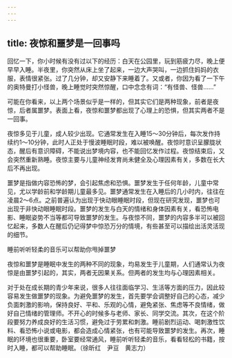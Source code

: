 ```yaml
---
---
---
```

title: 夜惊和噩梦是一回事吗
---




回忆一下，你小时候有没有过以下的经历：白天在公园里，玩到筋疲力尽，晚上便早早入睡。半夜里，你突然从床上坐了起来，一边大声哭叫，一边抓住妈妈的衣服，表情很紧张。过了几分钟，却又安静下来睡着了。又或者，你因为看了一下午的奥特曼打小怪兽，晚上睡觉时突然惊醒，口中念念有词：“有怪兽、怪兽……”



可能在你看来，以上两个场景似乎是一样的，但其实它们是两种现象，前者是夜惊，后者属噩梦。表面上看，夜惊和噩梦都出现了心理上的恐惧，但其实两者不是一回事。

夜惊多见于儿童，成人较少出现。它通常发生在入睡15～30分钟后，每次发作持续约1～10分钟，此时人正处于慢波睡眠时段，难以被唤醒。夜惊时意识呈朦胧状态，醒后有意识障碍，不能说出梦境内容，也不能回忆发作过程。夜惊结束后，又会突然重新熟睡。夜惊主要与儿童神经发育尚未健全及心理因素有关，多数在长大后不再出现。

噩梦是指做内容恐怖的梦，会引起焦虑和恐惧。噩梦发生于任何年龄，儿童中常见，尤以学龄前和学龄期儿童最多见。噩梦通常发生在入睡后的几小时内，往往在凌晨2～6点。之前普遍认为出现于快动眼睡眠时段，但现在研究发现，噩梦也可出现于非快动眼睡眠时段。噩梦的发生与白天的情绪和身体因素有关，看恐怖电影、睡眠姿势不当等都可导致噩梦的发生。与夜惊不同，噩梦的内容多半可以被回忆起来，多数人在醒后仍记得梦中惊恐万分的情境，有些甚至可以描绘出活灵活现的细节。

睡前听听轻柔的音乐可以帮助你甩掉噩梦



夜惊和噩梦是睡眠中发生的两种不同的现象，均易发生于儿童期，人们通常认为夜惊是由噩梦引起的，其实，两者无因果关系。但两者的发生均与心理因素相关。

对于处在成长期的青少年来说，很多人往往面临学习、生活等方面的压力，因此较容易发生做噩梦的现象。为避免噩梦的发生，首先要学会调整好自己的心态，减少负面刺激的影响，保持良好、平和、乐观的心情，避免紧张、焦虑等不良情绪，做好自己情绪的管理师。不开心的时候多与老师、家长、同学交流。其次，在这个阶段要努力养成良好的生活习惯，避免过于劳累和刺激。睡前剧烈运动、喝刺激性饮料、看恐怖小说或电影，都会造成心情紧张，也有可能导致噩梦的发生。再次，睡眠的环境也很重要，卧室要经常通风，睡前听听轻柔的音乐，看看轻松的书籍，按时入睡，都可以帮助睡眠。（徐昕红　尹豆　黄志力）